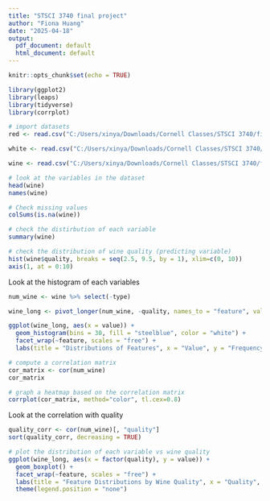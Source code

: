 ---
title: "STSCI 3740 final project"
author: "Fiona Huang"
date: "2025-04-18"
output:
  pdf_document: default
  html_document: default
---

```{r setup, include=FALSE}
knitr::opts_chunk$set(echo = TRUE)

library(ggplot2)
library(leaps)
library(tidyverse)
library(corrplot)
```


```{r}
# import datasets
red <- read.csv("C:/Users/xinya/Downloads/Cornell Classes/STSCI 3740/final project/winequality-red.csv", sep=";")

white <- read.csv("C:/Users/xinya/Downloads/Cornell Classes/STSCI 3740/final project/winequality-white.csv", sep=";")

wine <- read.csv("C:/Users/xinya/Downloads/Cornell Classes/STSCI 3740/final project/wine-quality-white-and-red.csv")
```


```{r}
# look at the variables in the dataset
head(wine)
names(wine)

# Check missing values
colSums(is.na(wine))
```


```{r}
# check the distirbution of each variable
summary(wine)
```
```{r}
# check the distribution of wine quality (predicting variable)
hist(wine$quality, breaks = seq(2.5, 9.5, by = 1), xlim=c(0, 10))
axis(1, at = 0:10)
```

Look at the histogram of each variables
```{r}

num_wine <- wine %>% select(-type)

wine_long <- pivot_longer(num_wine, -quality, names_to = "feature", values_to = "value")

ggplot(wine_long, aes(x = value)) +
  geom_histogram(bins = 30, fill = "steelblue", color = "white") +
  facet_wrap(~feature, scales = "free") +
  labs(title = "Distributions of Features", x = "Value", y = "Frequency")

```


```{r}
# compute a correlation matrix
cor_matrix <- cor(num_wine)
cor_matrix

# graph a heatmap based on the correlation matrix
corrplot(cor_matrix, method="color", tl.cex=0.8)

```


Look at the correlation with quality
```{r}
quality_corr <- cor(num_wine)[, "quality"]
sort(quality_corr, decreasing = TRUE)

```


```{r}
# plot the distribution of each variable vs wine quality
ggplot(wine_long, aes(x = factor(quality), y = value)) +
  geom_boxplot() +
  facet_wrap(~feature, scales = "free") +
  labs(title = "Feature Distributions by Wine Quality", x = "Quality", y = "Value") +
  theme(legend.position = "none")

```

